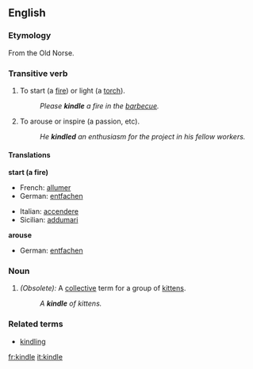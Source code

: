 ==English==

===Etymology===
From the Old Norse.

===Transitive verb===
{{en-verb|kindle|kindles|kindled|kindling}}

# To start (a [[fire]]) or light (a [[torch]]).
#:''Please '''kindle''' a fire in the [[barbecue]].''
# To arouse or inspire (a passion, etc).
#:''He '''kindled''' an enthusiasm for the project in his fellow workers.''

====Translations====
'''start (a fire)'''
{{top}}
*French: [[allumer]]
*German: [[entfachen]]
{{mid}}
*Italian: [[accendere]]
*Sicilian: [[addumari]]
{{bottom}}

'''arouse'''
{{top}}
*German: [[entfachen]]
{{mid}}
{{bottom}}

===Noun===
{{en-noun|kindle|kindles}}

# ''(Obsolete):'' A [[collective]] term for a group of [[kitten]]s.
#:''A '''kindle''' of kittens.''

===Related terms===
*[[kindling]]

[[fr:kindle]]
[[it:kindle]]